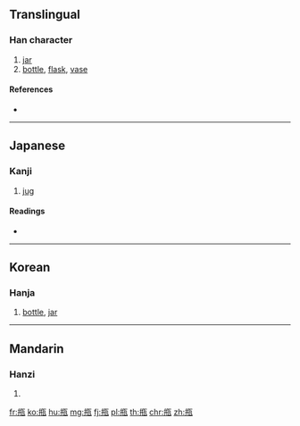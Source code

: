 {{also|瓶}}
==Translingual==

===Han character===
{{Han char|rn=98|rad=瓦|as=08|sn=13|four=|canj=YJYJN}}

# [[jar]]
# [[bottle]], [[flask]], [[vase]]

====References====
* {{Han ref|kx=0750.030|dkj=21537|dj=1158.220|hdz=21427.010|uh=7501|ud=29953}}

----

==Japanese==

===Kanji===
{{ja-kanji|grade=|rs=瓦08}}

# [[jug]]

====Readings====
* {{ja-readings|on=[[へい]] (hei), [[びん]] (bin)|kun=[[かめ]] (kame)|nanori=}}

----

==Korean==

===Hanja===
{{ko-hanja|hangeul=병|eumhun=|rv=byeong|mr=pyŏng|y=pyeng}}

# [[bottle]], [[jar]]

----

==Mandarin==

===Hanzi===
{{cmn-hanzi|pin=[[píng]] ([[ping2]])|wg=p'ing<sup>2</sup>}}

# {{defn|lang=cmn|sort=瓦08}}

[[fr:甁]]
[[ko:甁]]
[[hu:甁]]
[[mg:甁]]
[[fj:甁]]
[[pl:甁]]
[[th:甁]]
[[chr:甁]]
[[zh:甁]]